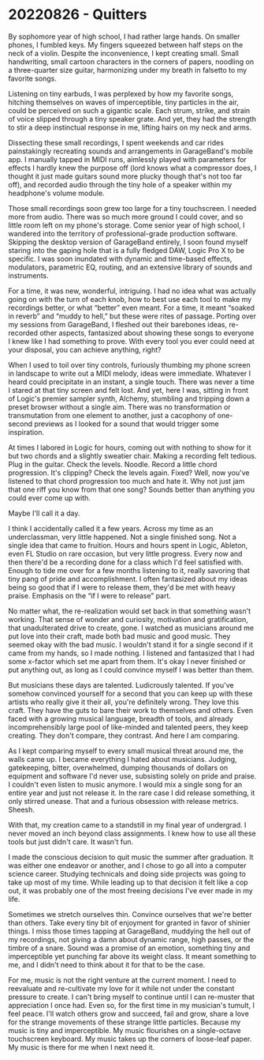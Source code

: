 
# 20220826 - Quitters

By sophomore year of high school, I had rather large hands. On smaller phones, I fumbled keys. My fingers squeezed between half steps on the neck of a violin. Despite the inconvenience, I kept creating small. Small handwriting, small cartoon characters in the corners of papers, noodling on a three-quarter size guitar, harmonizing under my breath in falsetto to my favorite songs.

Listening on tiny earbuds, I was perplexed by how my favorite songs, hitching themselves on waves of imperceptible, tiny particles in the air, could be perceived on such a gigantic scale. Each strum, strike, and strain of voice slipped through a tiny speaker grate. And yet, they had the strength to stir a deep instinctual response in me, lifting hairs on my neck and arms.

Dissecting these small recordings, I spent weekends and car rides painstakingly recreating sounds and arrangements in GarageBand's mobile app. I manually tapped in MIDI runs, aimlessly played with parameters for effects I hardly knew the purpose off (lord knows what a compressor does, I thought it just made guitars sound more plucky though that's not too far off), and recorded audio through the tiny hole of a speaker within my headphone's volume module.

Those small recordings soon grew too large for a tiny touchscreen. I needed more from audio. There was so much more ground I could cover, and so little room left on my phone's storage. Come senior year of high school, I wandered into the territory of professional-grade production software. Skipping the desktop version of GarageBand entirely, I soon found myself staring into the gaping hole that is a fully fledged DAW, Logic Pro X to be specific. I was soon inundated with dynamic and time-based effects, modulators, parametric EQ, routing, and an extensive library of sounds and instruments.

For a time, it was new, wonderful, intriguing. I had no idea what was actually going on with the turn of each knob, how to best use each tool to make my recordings better, or what “better” even meant. For a time, it meant “soaked in reverb” and “muddy to hell,” but these were rites of passage. Porting over my sessions from GarageBand, I fleshed out their barebones ideas, re-recorded other aspects, fantasized about showing these songs to everyone I knew like I had something to prove. With every tool you ever could need at your disposal, you can achieve anything, right?

When I used to toil over tiny controls, furiously thumbing my phone screen in landscape to write out a MIDI melody, ideas were immediate. Whatever I heard could precipitate in an instant, a single touch. There was never a time I stared at that tiny screen and felt lost. And yet, here I was, sitting in front of Logic's premier sampler synth, Alchemy, stumbling and tripping down a preset browser without a single aim. There was no transformation or transmutation from one element to another, just a cacophony of one-second previews as I looked for a sound that would trigger some inspiration.

At times I labored in Logic for hours, coming out with nothing to show for it but two chords and a slightly sweatier chair. Making a recording felt tedious. Plug in the guitar. Check the levels. Noodle. Record a little chord progression. It's clipping? Check the levels again. Fixed? Well, now you've listened to that chord progression too much and hate it. Why not just jam that one riff you know from that one song? Sounds better than anything you could ever come up with.

Maybe I'll call it a day.

I think I accidentally called it a few years. Across my time as an underclassman, very little happened. Not a single finished song. Not a single idea that came to fruition. Hours and hours spent in Logic, Ableton, even FL Studio on rare occasion, but very little progress. Every now and then there'd be a recording done for a class which I'd feel satisfied with. Enough to tide me over for a few months listening to it, really savoring that tiny pang of pride and accomplishment. I often fantasized about my ideas being so good that if I were to release them, they'd be met with heavy praise. Emphasis on the “if I were to release” part.

No matter what, the re-realization would set back in that something wasn't working. That sense of wonder and curiosity, motivation and gratification, that unadulterated drive to create, gone. I watched as musicians around me put love into their craft, made both bad music and good music. They seemed okay with the bad music. I wouldn't stand it for a single second if it came from my hands, so I made nothing. I listened and fantasized that I had some x-factor which set me apart from them. It's okay I never finished or put anything out, as long as I could convince myself I was better than them.

But musicians these days are talented. Ludicrously talented. If you've somehow convinced yourself for a second that you can keep up with these artists who really give it their all, you're definitely wrong. They love this craft. They have the guts to bare their work to themselves and others. Even faced with a growing musical language, breadth of tools, and already incomprehensibly large pool of like-minded and talented peers, they keep creating. They don't compare, they contrast. And here I am comparing.

As I kept comparing myself to every small musical threat around me, the walls came up. I became everything I hated about musicians. Judging, gatekeeping, bitter, overwhelmed, dumping thousands of dollars on equipment and software I'd never use, subsisting solely on pride and praise. I couldn't even listen to music anymore. I would mix a single song for an entire year and just not release it. In the rare case I did release something, it only stirred unease. That and a furious obsession with release metrics. Sheesh.

With that, my creation came to a standstill in my final year of undergrad. I never moved an inch beyond class assignments. I knew how to use all these tools but just didn't care. It wasn't fun.

I made the conscious decision to quit music the summer after graduation. It was either one endeavor or another, and I chose to go all into a computer science career. Studying technicals and doing side projects was going to take up most of my time. While leading up to that decision it felt like a cop out, it was probably one of the most freeing decisions I've ever made in my life.

Sometimes we stretch ourselves thin. Convince ourselves that we're better than others. Take every tiny bit of enjoyment for granted in favor of shinier things. I miss those times tapping at GarageBand, muddying the hell out of my recordings, not giving a damn about dynamic range, high passes, or the timbre of a snare. Sound was a promise of an emotion, something tiny and imperceptible yet punching far above its weight class. It meant something to me, and I didn't need to think about it for that to be the case.

For me, music is not the right venture at the current moment. I need to reevaluate and re-cultivate my love for it while not under the constant pressure to create. I can't bring myself to continue until I can re-muster that appreciation I once had. Even so, for the first time in my musician's tumult, I feel peace. I'll watch others grow and succeed, fail and grow, share a love for the strange movements of these strange little particles. Because my music is tiny and imperceptible. My music flourishes on a single-octave touchscreen keyboard. My music takes up the corners of loose-leaf paper. My music is there for me when I next need it.

